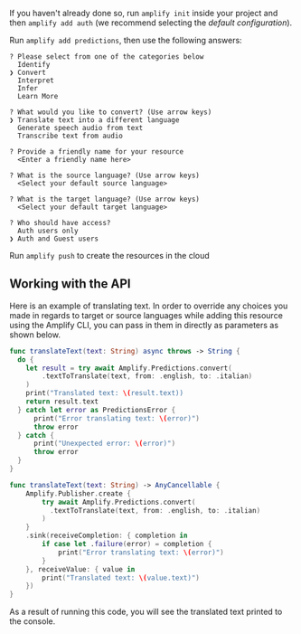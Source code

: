 If you haven't already done so, run `amplify init` inside your project and then `amplify add auth` (we recommend selecting the *default configuration*).

Run `amplify add predictions`, then use the following answers:

```console
? Please select from one of the categories below
  Identify
❯ Convert
  Interpret
  Infer
  Learn More
  
? What would you like to convert? (Use arrow keys)
❯ Translate text into a different language
  Generate speech audio from text
  Transcribe text from audio

? Provide a friendly name for your resource
  <Enter a friendly name here>

? What is the source language? (Use arrow keys)
  <Select your default source language>

? What is the target language? (Use arrow keys)
  <Select your default target language>

? Who should have access?
  Auth users only
❯ Auth and Guest users

```

Run `amplify push` to create the resources in the cloud

## Working with the API

Here is an example of translating text. In order to override any choices you made in regards to target or source languages while adding this resource using the Amplify CLI, you can pass in them in directly as parameters as shown below.

<BlockSwitcher>

<Block name="Async/Await">

```swift
func translateText(text: String) async throws -> String {
  do { 
    let result = try await Amplify.Predictions.convert(
        .textToTranslate(text, from: .english, to: .italian)
    )
    print("Translated text: \(result.text))
    return result.text
  } catch let error as PredictionsError { 
      print("Error translating text: \(error)")
      throw error
  } catch { 
      print("Unexpected error: \(error)")
      throw error
  }
}
```

</Block>

<Block name="Combine">

```swift
func translateText(text: String) -> AnyCancellable {
    Amplify.Publisher.create {
        try await Amplify.Predictions.convert(
          .textToTranslate(text, from: .english, to: .italian)
        )
    }
    .sink(receiveCompletion: { completion in
        if case let .failure(error) = completion {
            print("Error translating text: \(error)")
        }
    }, receiveValue: { value in
        print("Translated text: \(value.text)")
    })
}
```

</Block>

</BlockSwitcher>

As a result of running this code, you will see the translated text printed to the console.
